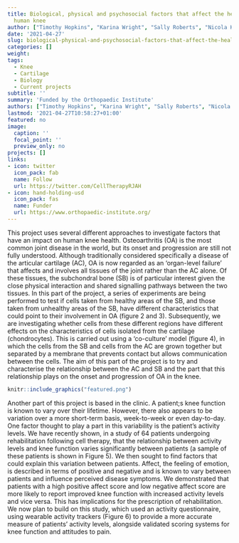 ```yaml
---
title: Biological, physical and psychosocial factors that affect the health of the
  human knee
author: ["Timothy Hopkins", "Karina Wright", "Sally Roberts", "Nicola Kuiper", "Jan Herman Kuiper"]
date: '2021-04-27'
slug: biological-physical-and-psychosocial-factors-that-affect-the-health-of-the-human-knee
categories: []
weight:
tags:
  - Knee
  - Cartilage
  - Biology
  - Current projects
subtitle: ''
summary: 'Funded by the Orthopaedic Institute'
authors: ["Timothy Hopkins", "Karina Wright", "Sally Roberts", "Nicola Kuiper", "Jan Herman Kuiper"]
lastmod: '2021-04-27T10:58:27+01:00'
featured: no
image:
  caption: ''
  focal_point: ''
  preview_only: no
projects: []
links:
- icon: twitter
  icon_pack: fab
  name: Follow
  url: https://twitter.com/CellTherapyRJAH
- icon: hand-holding-usd
  icon_pack: fas
  name: Funder
  url: https://www.orthopaedic-institute.org/
---
```


This project uses several different approaches to investigate factors that have an impact on human knee health. Osteoarthritis (OA) is the most common joint disease in the world, but its onset and progression are still not fully understood. 
Although traditionally considered specifically a disease of the articular cartilage (AC), OA is now regarded as an 'organ-level failure' that affects and involves all tissues of the joint rather than the AC alone. 
Of these tissues, the subchondral bone (SB) is of particular interest given the close physical interaction and shared signalling pathways between the two tissues. 
In this part of the project, a series of experiments are being performed to test if cells taken from healthy areas of the SB, and those taken from unhealthy areas of the SB, have different characteristics that could point to their involvement in OA (figure 2 and 3). 
Subsequently, we are investigating whether cells from these different regions have different effects on the characteristics of cells isolated from the cartilage (chondrocytes). This is carried out using a 'co-culture' model (figure 4), in which the cells from the SB and cells from the AC are grown together but separated by a membrane that prevents contact but allows communication between the cells. 
The aim of this part of the project is to try and characterise the relationship between the AC and SB and the part that this relationship plays on the onset and progression of OA in the knee.  
```r
knitr::include_graphics("featured.png")
```

Another part of this project is based in the clinic. 
A patient;s knee function is known to vary over their lifetime. 
However, there also appears to be variation over a more short-term basis, week-to-week or even day-to-day.
One factor thought to play a part in this variability is the patient's activity levels. 
We have recently shown, in a study of 64 patients undergoing rehabilitation following cell therapy, that the relationship between activity levels and knee function varies significantly between patients (a sample of these patients is shown in Figure 5). 
We then sought to find factors that could explain this variation between patients. 
Affect, the feeling of emotion, is described in terms of positive and negative and is known to vary between patients and influence perceived disease symptoms. 
We demonstrated that patients with a high positive affect score and low negative affect score are more likely to report improved knee function with increased activity levels and vice versa. 
This has implications for the prescription of rehabilitation. We now plan to build on this study, which used an activity questionnaire, using wearable activity trackers (Figure 6) to provide a more accurate measure of patients' activity levels, alongside validated scoring systems for knee function and attitudes to pain. 
